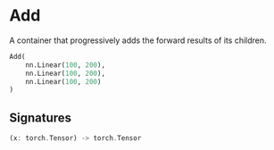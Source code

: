 
# Add

A container that progressively adds the forward results of its children.

```python copy
Add(
    nn.Linear(100, 200),
    nn.Linear(100, 200),
    nn.Linear(100, 200)
)
```

## Signatures
```rust
(x: torch.Tensor) -> torch.Tensor
```
